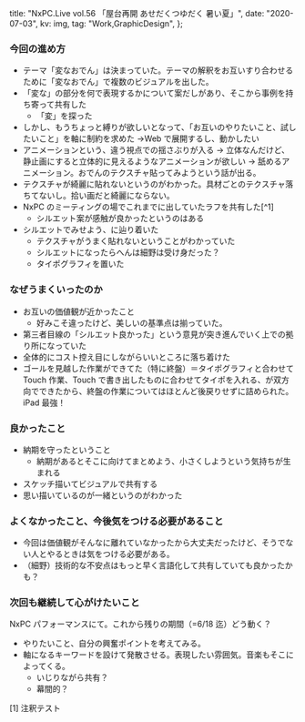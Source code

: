 
  title: "NxPC.Live vol.56 「屋台再開 あせだくつゆだく 暑い夏」",
  date: "2020-07-03",
  kv: img,
  tag: "Work,GraphicDesign",
};

### 今回の進め方

- テーマ「変なおでん」は決まっていた。テーマの解釈をお互いすり合わせるために「変なおでん」で複数のビジュアルを出した。
- 「変な」の部分を何で表現するかについて案だしがあり、そこから事例を持ち寄って共有した
  - 「変」を探った
- しかし、もうちょっと縛りが欲しいとなって、「お互いのやりたいこと、試したいこと」を軸に制約を求めた →Web で展開するし、動かしたい
- アニメーションという、違う視点での揺さぶりが入る → 立体なんだけど、静止画にすると立体的に見えるようなアニメーションが欲しい → 舐めるアニメーション。おでんのテクスチャ貼ってみようという話が出る。
- テクスチャが綺麗に貼れないというのがわかった。具材ごとのテクスチャ落ちてないし。拾い画だと綺麗にならない。
- NxPC のミーティングの場でこれまでに出していたラフを共有した[^1]
  - シルエット案が感触が良かったというのはある
- シルエットでみせよう、に辿り着いた
  - テクスチャがうまく貼れないということがわかっていた
  - シルエットになったらへんは細野は受け身だった？
  - タイポグラフィを置いた

### なぜうまくいったのか

- お互いの価値観が近かったこと
  - 好みこそ違ったけど、美しいの基準点は揃っていた。
- 第三者目線の「シルエット良かった」という意見が突き進んでいく上での拠り所になっていた
- 全体的にコスト控え目にしながらいいところに落ち着けた
- ゴールを見越した作業ができてた（特に終盤）＝タイポグラフィと合わせて Touch 作業、Touch で書き出したものに合わせてタイポを入れる、が双方向でできたから、終盤の作業についてはほとんど後戻りせずに詰められた。iPad 最強！

<TxtImage img={img2} caption="キャプションのテスト" alt="altのテスト" />

### 良かったこと

- 納期を守ったということ
  - 納期があるとそこに向けてまとめよう、小さくしようという気持ちが生まれる
- スケッチ描いてビジュアルで共有する
- 思い描いているのが一緒というのがわかった

### よくなかったこと、今後気をつける必要があること

- 今回は価値観がそんなに離れていなかったから大丈夫だったけど、そうでない人とやるときは気をつける必要がある。
- （細野）技術的な不安点はもっと早く言語化して共有していても良かったかも？

### 次回も継続して心がけたいこと

NxPC パフォーマンスにて。これから残りの期間（=6/18 迄）どう動く？

- やりたいこと、自分の興奮ポイントを考えてみる。
- 軸になるキーワードを設けて発散させる。表現したい雰囲気。音楽もそこによってくる。
  - いじりながら共有？
  - 幕間的？

[1] 注釈テスト

